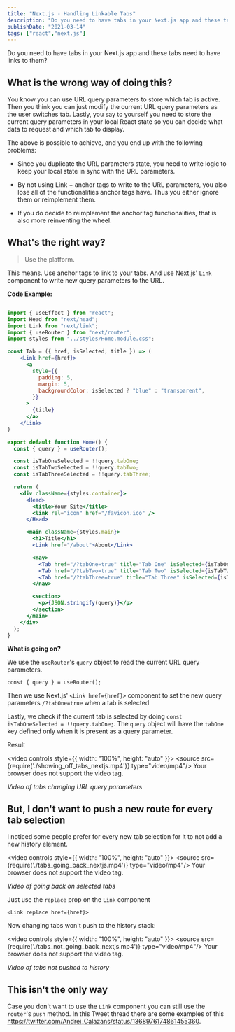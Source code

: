 ```yaml
---
title: "Next.js - Handling Linkable Tabs"
description: "Do you need to have tabs in your Next.js app and these tabs need to have links to them?"
publishDate: "2021-03-14"
tags: ["react","next.js"]
---
```


Do you need to have tabs in your Next.js app and these tabs need to have links to them? 

## What is the wrong way of doing this?

You know you can use URL query parameters to store which tab is active. Then you think you can just modify the current URL query parameters as the user switches tab. Lastly, you say to yourself you need to store the current query parameters in your local React state so you can decide what data to request and which tab to display.

The above is possible to achieve, and you end up with the following problems:

- Since you duplicate the URL parameters state, you need to write logic to keep your local state in sync with the URL parameters.

- By not using Link + anchor tags to write to the URL parameters, you also lose all of the functionalities anchor tags have. Thus you either ignore them or reimplement them.

- If you do decide to reimplement the anchor tag functionalities, that is also more reinventing the wheel.


## What's the right way?

> Use the platform.

This means. Use anchor tags to link to your tabs. And use Next.js' `Link` component to write new query parameters to the URL.


**Code Example:**

```jsx

import { useEffect } from "react";
import Head from "next/head";
import Link from "next/link";
import { useRouter } from "next/router";
import styles from "../styles/Home.module.css";

const Tab = ({ href, isSelected, title }) => (
    <Link href={href}>
      <a
        style={{
          padding: 5,
          margin: 5,
          backgroundColor: isSelected ? "blue" : "transparent",
        }}
      >
        {title}
      </a>
    </Link>
)

export default function Home() {
  const { query } = useRouter();

  const isTabOneSelected = !!query.tabOne;
  const isTabTwoSelected = !!query.tabTwo;
  const isTabThreeSelected = !!query.tabThree;

  return (
    <div className={styles.container}>
      <Head>
        <title>Your Site</title>
        <link rel="icon" href="/favicon.ico" />
      </Head>

      <main className={styles.main}>
        <h1>Title</h1>
        <Link href="/about">About</Link>

        <nav>
          <Tab href="/?tabOne=true" title="Tab One" isSelected={isTabOneSelected} /> 
          <Tab href="/?tabTwo=true" title="Tab Two" isSelected={isTabTwoSelected} /> 
          <Tab href="/?tabThree=true" title="Tab Three" isSelected={isTabThreeSelected} /> 
        </nav>

        <section>
          <p>{JSON.stringify(query)}</p>
        </section>
      </main>
    </div>
  );
}

```

**What is going on?**

We use the `useRouter`'s `query` object to read the current URL query parameters.

`const { query } = useRouter();`


Then we use Next.js' `<Link href={href}>` component to set the new query parameters `/?tabOne=true` when a tab is selected

Lastly, we check if the current tab is selected by doing `const isTabOneSelected = !!query.tabOne;`. The `query` object will have the `tabOne` key defined only when it is present as a query parameter.

Result

<video controls style={{ width: "100%", height: "auto" }}>
  <source src={require('./showing_off_tabs_nextjs.mp4')} type="video/mp4"/>
  Your browser does not support the video tag.
</video>

*Video of tabs changing URL query parameters*


## But, I don't want to push a new route for every tab selection

I noticed some people prefer for every new tab selection for it to not add a new history element.


<video controls style={{ width: "100%", height: "auto" }}>
  <source src={require('./tabs_going_back_nextjs.mp4')} type="video/mp4"/>
  Your browser does not support the video tag.
</video>

*Video of going back on selected tabs*


Just use the `replace` prop on the `Link` component

`<Link replace href={href}>`

Now changing tabs won't push to the history stack:

<video controls style={{ width: "100%", height: "auto" }}>
  <source src={require('./tabs_not_going_back_nextjs.mp4')} type="video/mp4"/>
  Your browser does not support the video tag.
</video>

*Video of tabs not pushed to history*


## This isn't the only way

Case you don't want to use the `Link` component you can still use the `router`'s `push`  method. In this Tweet thread there are some examples of this https://twitter.com/Andrei_Calazans/status/1368976174861455360.








